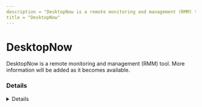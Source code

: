 ---
description = "DesktopNow is a remote monitoring and management (RMM) tool. More information will be added as it becomes available."
title = "DesktopNow"
---



# DesktopNow

DesktopNow is a remote monitoring and management (RMM) tool. More information will be added as it becomes available.

### Details
<Details author={""}
         category={""}
         created={""}
         website={""}
         lastModified={"2024-02-26"}
         privileges={""}
         free={ false }
         verification={ false }
/>

#### Installation Paths
<Card code={ ["desktopnow.exe"] }/>





### Forensic Artifacts




#### Network Artifacts
<EuiSpacer size="xl"/>
<NetworkArtifactsTable data={ [{"Description": "Known remote domains", "Domains": ["*.nchuser.com"], "Ports": []}] }/>




### Detections
- Detects potential network activity of DesktopNow RMM tool
  - [Sigma Rule](https://github.com/magicsword-io/LOLRMM/blob/main/detections/sigma/desktopnow_network_sigma.yml)
- Detects potential processes activity of DesktopNow RMM tool
  - [Sigma Rule](https://github.com/magicsword-io/LOLRMM/blob/main/detections/sigma/desktopnow_processes_sigma.yml)

### References
- [https://forums.ivanti.com/s/article/Network-Ports-used-by-Environment-Manager?language=en_US](https://forums.ivanti.com/s/article/Network-Ports-used-by-Environment-Manager?language=en_US)

